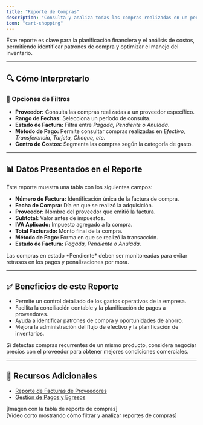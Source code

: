 ```yaml
---
title: "Reporte de Compras"
description: "Consulta y analiza todas las compras realizadas en un período determinado, incluyendo proveedores, montos y estados de facturación."
icon: "cart-shopping"
---
```

<Info>
Este reporte es clave para la planificación financiera y el análisis de costos, permitiendo identificar patrones de compra y optimizar el manejo del inventario.
</Info>

---

## 🔍 Cómo Interpretarlo  

### 🔹 Opciones de Filtros  

- **Proveedor:** Consulta las compras realizadas a un proveedor específico.  
- **Rango de Fechas:** Selecciona un período de consulta.  
- **Estado de Factura:** Filtra entre *Pagada, Pendiente o Anulada*.  
- **Método de Pago:** Permite consultar compras realizadas en *Efectivo, Transferencia, Tarjeta, Cheque, etc.*  
- **Centro de Costos:** Segmenta las compras según la categoría de gasto.  

---

## 📊 Datos Presentados en el Reporte  

Este reporte muestra una tabla con los siguientes campos:

- **Número de Factura:** Identificación única de la factura de compra.  
- **Fecha de Compra:** Día en que se realizó la adquisición.  
- **Proveedor:** Nombre del proveedor que emitió la factura.  
- **Subtotal:** Valor antes de impuestos.  
- **IVA Aplicado:** Impuesto agregado a la compra.  
- **Total Facturado:** Monto final de la compra.  
- **Método de Pago:** Forma en que se realizó la transacción.  
- **Estado de Factura:** *Pagada, Pendiente o Anulada*.  

<Check>
Las compras en estado *Pendiente* deben ser monitoreadas para evitar retrasos en los pagos y penalizaciones por mora.
</Check>

---

## ✅ Beneficios de este Reporte  

- Permite un control detallado de los gastos operativos de la empresa.  
- Facilita la conciliación contable y la planificación de pagos a proveedores.  
- Ayuda a identificar patrones de compra y oportunidades de ahorro.  
- Mejora la administración del flujo de efectivo y la planificación de inventarios.  

<Tip>
Si detectas compras recurrentes de un mismo producto, considera negociar precios con el proveedor para obtener mejores condiciones comerciales.
</Tip>

---

## 🔗 Recursos Adicionales  

- [Reporte de Facturas de Proveedores](https://ayuda.gestoru.com/reportes/reportes-administrativos/compras-proveedor)  
- [Gestión de Pagos y Egresos](https://ayuda.gestoru.com/reportes/reportes-administrativos/transacciones-compra)  

[Imagen con la tabla de reporte de compras]  
[Video corto mostrando cómo filtrar y analizar reportes de compras]  
